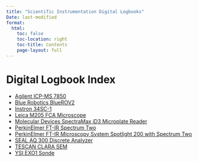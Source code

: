 ```yaml
---
title: "Scientific Instrumentation Digital Logbooks"
Date: last-modified
format:
  html:
    toc: false
    toc-location: right
    toc-title: Contents
    page-layout: full
---
```


# Digital Logbook Index

- [Agilent ICP-MS 7850](https://github.com/The-Evergreen-State-College/Scientific-Instrumentation/issues/4)
- [Blue Robotics BlueROV2](https://github.com/The-Evergreen-State-College/Scientific-Instrumentation/issues/11)
- [Instron 34SC-1](https://github.com/The-Evergreen-State-College/Scientific-Instrumentation/issues/2)
- [Leica M205 FCA Microscope](https://github.com/The-Evergreen-State-College/Scientific-Instrumentation/issues/14)
- [Molecular Devices SpectraMax iD3 Microplate Reader](https://github.com/The-Evergreen-State-College/Scientific-Instrumentation/issues/5)
- [PerkinElmer FT-IR Spectrum Two](https://github.com/The-Evergreen-State-College/Scientific-Instrumentation/issues/6)
- [PerkinElmer FT-IR Microscopy System Spotlight 200 with Spectrum Two](https://github.com/The-Evergreen-State-College/Scientific-Instrumentation/issues/7)
- [SEAL AQ 300 Discrete Analyzer](https://github.com/The-Evergreen-State-College/Scientific-Instrumentation/issues/16)
- [TESCAN CLARA SEM](https://github.com/The-Evergreen-State-College/Scientific-Instrumentation/issues/9)
- [YSI EXO1 Sonde](https://github.com/The-Evergreen-State-College/Scientific-Instrumentation/issues/8)
